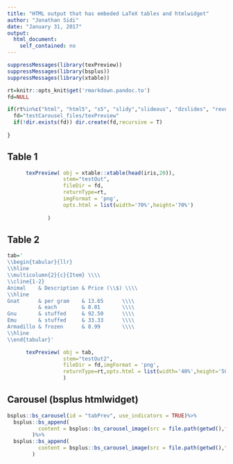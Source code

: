 ```yaml
---
title: "HTML output that has embeded LaTeX tables and htmlwidget"
author: "Jonathan Sidi"
date: "January 31, 2017"
output: 
  html_document:
    self_contained: no
---
```


```r
suppressMessages(library(texPreview))
suppressMessages(library(bsplus))
suppressMessages(library(xtable))

rt=knitr::opts_knit$get('rmarkdown.pandoc.to')
fd=NULL 

if(rt%in%c("html", "html5", "s5", "slidy","slideous", "dzslides", "revealjs","md")){
  fd="testCarousel_files/texPreview"
  if(!dir.exists(fd)) dir.create(fd,recursive = T)
  
}


```

## Table 1

```r

      texPreview( obj = xtable::xtable(head(iris,20)),
                  stem="testOut",
                  fileDir = fd,
                  returnType=rt,
                  imgFormat = 'png',
                  opts.html = list(width='70%',height='70%')
                  
             )

```

## Table 2

```r

tab='
\\begin{tabular}{llr}
\\hline
\\multicolumn{2}{c}{Item} \\\\
\\cline{1-2}
Animal    & Description & Price (\\$) \\\\
\\hline
Gnat      & per gram    & 13.65      \\\\
          & each        & 0.01       \\\\
Gnu       & stuffed     & 92.50      \\\\
Emu       & stuffed     & 33.33      \\\\
Armadillo & frozen      & 8.99       \\\\
\\hline
\\end{tabular}'

      texPreview( obj = tab,
                  stem="testOut2",
                  fileDir = fd,imgFormat = 'png',
                  returnType=rt,opts.html = list(width='40%',height='50%')
                  )
```

## Carousel (bsplus htmlwidget)

```r

bsplus::bs_carousel(id = "tabPrev", use_indicators = TRUE)%>%
  bsplus::bs_append(
          content = bsplus::bs_carousel_image(src = file.path(getwd(),fd,'testOut.png'))
        )%>%
  bsplus::bs_append(
          content = bsplus::bs_carousel_image(src = file.path(getwd(),fd,'testOut2.png'))
        ) 

```